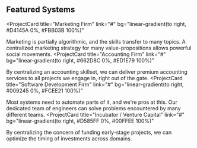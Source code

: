 ## Featured Systems

<ProjectCard
  title="Marketing Firm"
  link="#"
  bg="linear-gradient(to right, #D4145A 0%, #FBB03B 100%)"
>
  Marketing is partially algorithmic, and the skills transfer to many topics.
  A centralized marketing strategy for many value-propositions allows powerful social movements.
</ProjectCard>
<ProjectCard
  title="Accounting Firm"
  link="#"
  bg="linear-gradient(to right, #662D8C 0%, #ED1E79 100%)"
>
  By centralizing an accounting skillset, we can deliver premium 
  accounting services to all projects we engage in, right out of the gate.
</ProjectCard>
<ProjectCard
  title="Software Development Firm"
  link="#"
  bg="linear-gradient(to right, #009245 0%, #FCEE21 100%)"
>
  Most systems need to automate parts of it, and we're pros at this.
  Our dedicated team of engineers can solve problems encountered by many different teams.
</ProjectCard>
<ProjectCard
  title="Incubator / Venture Capital"
  link="#"
  bg="linear-gradient(to right, #D585FF 0%, #00FFEE 100%)"
>
  By centralizing the concern of funding early-stage projects,
  we can optimize the timing of investments across domains.
</ProjectCard>
